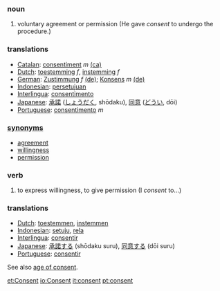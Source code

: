 ===noun===
#voluntary agreement or permission (He gave ''consent'' to undergo the procedure.)

===translations===
*[[Catalan]]: [[consentiment]] ''m'' [[:ca:consentiment|(ca)]] 
*[[Dutch]]: [[toestemming]] ''f'', [[instemming]] ''f''
*[[German]]: [[Zustimmung]] ''f'' [[:de:Zustimmung|(de)]]; [[Konsens]] ''m'' [[:de:Konsens|(de)]] 
*[[Indonesian]]: [[setuju|persetujuan]]
*[[Interlingua]]: [[consentimento]]
*[[Japanese]]: [[承諾]] ([[しょうだく]], shōdaku), [[同意]] ([[どうい]], dōi)
*[[Portuguese]]: [[consentimento]] ''m''

===[[synonym]]s===
*[[agreement]]
*[[willingness]]
*[[permission]]

===verb===
#to express willingness, to give permission (I ''consent'' to...)

===translations===
*[[Dutch]]: [[toestemmen]], [[instemmen]]
*[[Indonesian]]: [[setuju]], [[rela]]
*[[Interlingua]]: [[consentir]]
*[[Japanese]]: [[承諾する]] (shōdaku suru), [[同意する]] (dōi suru)
*[[Portuguese]]: [[consentir]]

See also [[age of consent]].

[[et:Consent]]
[[io:Consent]]
[[it:consent]]
[[pt:consent]]